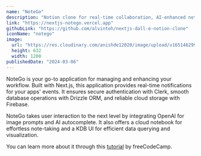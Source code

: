 ```yaml
---
name: "NoteGo"
description: "Notion clone for real-time collaboration, AI-enhanced notes, and creativity"
link: "https://nextjs-notego.vercel.app"
githubLink: "https://github.com/alvintoh/nextjs-dall-e-notion-clone"
iconName: "notego"
image:
  url: "https://res.cloudinary.com/anishde12020/image/upload/v1651462990/Blogfolio/og2_onx91e.png"
  height: 632
  width: 1200
publishedDate: "2024-03-06"
---
```


NoteGo is your go-to application for managing and enhancing your workflow. Built with Next.js, this application provides real-time notifications for your apps' events. It ensures secure authentication with Clerk, smooth database operations with Drizzle ORM, and reliable cloud storage with Firebase.

NoteGo takes user interaction to the next level by integrating OpenAI for image prompts and AI autocomplete. It also offers a cloud notebook for effortless note-taking and a KDB UI for efficient data querying and visualization.

You can learn more about it through this [tutorial](https://youtu.be/KkC_wYM_Co4?si=NymjiyFoqWLvPuwt) by freeCodeCamp.
